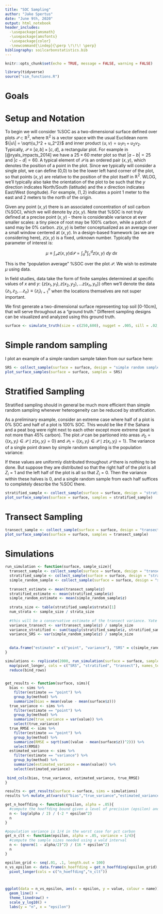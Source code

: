 ```yaml
---
title: "SOC Sampling"
author: "Jake Spertus"
date: "June 9th, 2020"
output: html_notebook
header_includes:
  -\usepackage{amsmath}
  -\usepackage{amsfonts}
  -\usepackage{color}
  -\newcommand{\indep}{\perp \!\!\! \perp}
bibliography: soilcarbonstatistics.bib
---
```

```r
knitr::opts_chunk$set(echo = TRUE, message = FALSE, warning = FALSE)
```

```r
library(tidyverse)
source("sim_functions.R")
```


# Goals



# Setup and Notation

To begin we will consider %SOC as a two-dimensional surface defined over plots $\mathcal{P} \subset \mathbb{R}^2$, where $\mathbb{R}^2$ is a vector space with the usual Euclidean norm $\|u\| = \sqrt{u_1^2 + u_2^2}$ and inner product $\langle u,v \rangle = u_1v_1 + u_2v_2$. Typically, $\mathcal{P} \equiv [a,b]\times[c,d]$, a rectangular plot. For example in [@ryals_impacts_2014] we have a $25 \times 60$ meter plot so that $|a-b| = 25$ and $|c-d| = 60$. A typical element of $\mathcal{P}$ is an ordered pair $(x,y)$, which denotes the position of a point in the plot. Since we typically will consider a single plot, we can define (0,0) to be the lower left hand corner of the plot, so that points $(x,y)$ are relative to the position of the plot itself in $\mathbb{R}^2$. WLOG, we'll typically also take the orientation of the plot to be such that the $y$ direction indicates North/South (latitude) and the $x$ direction indicates East/West (longitude). For example, $(1,2)$ indicates a point 1 meter to the east and 2 meters to the north of the origin. 

Given any point $(x,y)$ there is an associated concentration of soil carbon (%SOC), which we will denote by $z(x,y)$. Note that %SOC is not truly defined at a precise point $(x,y)$ - there is considerable variance at ever smaller scales: a tiny piece of root may be 100\% carbon, while a patch of sand may be 0\% carbon. $z(x,y)$ is better conceptualized as an average over a small window centered at $(x,y)$. In a design-based framework (as we are considering here), $z(x,y)$ is a fixed, unknown number. Typically the parameter of interest is:

$$\mu \equiv \int_\mathcal{P} z(x,y) d\mathcal{P}  = \int_a^b \int_c^d z(x,y)~ dy ~dx$$

This is the "population average" %SOC over the plot $\mathcal{P}$. We wish to estimate $\mu$ using data. 

In field studies, data take the form of finite samples determined at specific values of $x$ and $y$: $\{z(x_1,y_1), z(x_2, y_2), ... z(x_n, y_n) \}$ often we'll denote the data $\{z_1, z_2, ... z_n\} \equiv \{z_i\}_{i=1}^n$ when the locations themselves are not super important. 


We first generate a two-dimensional surface representing top soil [0-10cm], that will serve throughout as a "ground truth." Different sampling designs can be visualized and analyzed using this ground truth.

```r
surface <- simulate_truth(size = c(250,600), nugget = .005, sill = .02, range = 40, intercept = .005, y_trend = TRUE, max_mean = .1)
```


# Simple random sampling


I plot an example of a simple random sample taken from our surface here:

```r
SRS <- collect_sample(surface = surface, design = "simple random sample", n_samp = 30)
plot_surface_samples(surface = surface, samples = SRS)
```


# Stratified Sampling

Stratified sampling should in general be much more efficient than simple random sampling whenever heterogeneity can be reduced by stratification. 

As a preliminary example, consider an extreme case where half of a plot is 0\% SOC and half of a plot is 100\% SOC. This would be like if the Sahara and a peat bog were right next to each other except more extreme (peat is not more than 45\% carbon). The plot $\mathcal{P}$ can be partioned into areas $\mathcal{P}_0 = \{(x_i,y_i) \in \mathcal{P} \mid z(x_i,y_i) = 0\}$ and $\mathcal{P}_1 = \{(x_i,y_i) \in \mathcal{P} \mid z(x_i,y_i) = 1\}$. The variance of a single point drawn by simple random sampling is the population variance:
\begin{align*}
\mathbb{V}[Z_i] &= \int_{\mathcal{P}} (Z_i - \mathbb{E}[Z_i])^2 d\mathcal{P}\\
&= \int_{\mathcal{P}_0} (Z_i - 1/2)^2 d\mathcal{P}_0 + \int_{\mathcal{P}_1} (Z_i - 1/2)^2 d\mathcal{P}_1\\ 
&= \int_{\mathcal{P}_0} 1/4 ~ d\mathcal{P}_0 + \int_{\mathcal{P}_1} 1/4 ~ d\mathcal{P}_1\\
&= 1/8 + 1/8\\ 
&= 1/4
\end{align*}

If these values are uniformly distributed throughout $\mathcal{P}$ there is nothing to be done. But suppose they are distributed so that the right half of the plot is all $Z_i = 1$ and the left half of the plot is all so that $Z_i = 0$. Then the variance within these halves is 0, and a single random sample from each half suffices to completely describe the %SOC there. 

```r
stratified_sample <- collect_sample(surface = surface, design = "stratified random sample", n_samp = 30, n_strata = 10)
plot_surface_samples(surface = surface, samples = stratified_sample)
```

# Transect Sampling

```r
transect_sample <- collect_sample(surface = surface, design = "transect", n_samp = 30)
plot_surface_samples(surface = surface, samples = transect_sample)
```


# Simulations 

```r
run_simulation <- function(surface, sample_size){
  transect_sample <- collect_sample(surface = surface, design = "transect", n_samp = sample_size)
  stratified_sample <- collect_sample(surface = surface, design = "stratified random sample", n_samp = sample_size, n_strata = sample_size/3)
  simple_random_sample <- collect_sample(surface = surface, design = "simple random sample", n_samp = sample_size)
  
  transect_estimate <- mean(transect_sample$z)
  stratified_estimate <- mean(stratified_sample$z)
  simple_random_estimate <- mean(simple_random_sample$z)
  
  strata_size <- table(stratified_sample$strata)[1]
  num_strata <- sample_size / strata_size
  
  #this will be a conservative estimate of the transect variance. Yate's balanced differences may be sharper.
  variance_transect <- var(transect_sample$z) / sample_size
  variance_stratified <- sum(tapply(stratified_sample$z, stratified_sample$strata, var) / strata_size) / num_strata^2
  variance_SRS <- var(simple_random_sample$z) / sample_size
 
  
  data.frame("estimate" = c("point", "variance"), "SRS" = c(simple_random_estimate, variance_SRS), "stratified" = c(stratified_estimate, variance_stratified), "transect" = c(transect_estimate, variance_transect))
}

simulations <- replicate(2000, run_simulation(surface = surface, sample_size = 30), simplify = FALSE) %>%
  map(pivot_longer, cols = c("SRS", "stratified", "transect"), names_to = "method") %>%
  reduce(bind_rows)
  

get_results <- function(surface, sims){
  bias <- sims %>%
    filter(estimate == "point") %>%
    group_by(method) %>%
    summarize(bias = mean(value - mean(surface$z))) 
  true_variance <- sims %>%
    filter(estimate == "point") %>%
    group_by(method) %>%
    summarize(true_variance = var(value)) %>%
    select(true_variance)
  true_RMSE <- sims %>%
    filter(estimate == "point") %>%
    group_by(method) %>%
    summarize(RMSE = sqrt(sum((value - mean(surface$z))^2))) %>%
    select(RMSE)
  estimated_variance <- sims %>%
    filter(estimate == "variance") %>%
    group_by(method) %>%
    summarize(estimated_variance = mean(value)) %>%
    select(estimated_variance)
  
 bind_cols(bias, true_variance, estimated_variance, true_RMSE)
}

results <- get_results(surface = surface, sims = simulations)
results %>% mutate_at(vars(c("bias","true_variance","estimated_variance","RMSE")), function(x){round(x*100, 4)})
```





<!--
### Hoeffding Bound

We can use the *Hoeffding bound* to construct a finite sample confidence interval on the percent carbon estimated using simple random sampling. This bound is finite-sample valid and does not rely on any other assumptions other than the fact that percent carbon is in $[0,1]$. For samples $Z_1, Z_2, ... Z_n$ drawn from a bounded population, the probability that the sample mean is $\epsilon$ far from the population mean is:

$$P(|\bar{Z} - \mathbb{E}[Z_1]| \geq \epsilon) \leq 2\exp\{-2 n \epsilon^2\} $$

If we would like a 95% confidence interval on the sample mean, then we can set the LHS equal to .05 and rearrange:

\begin{align}
.05 &\leq 2 \exp\{- 2 n \epsilon^2\}\\ 
\log(.025) &\leq -2 n \epsilon^2\\
\frac{\log(.025)}{-2\epsilon^2} &\leq n
\end{align}

Thus for a 95\% confidence interval with width $\epsilon$ we would need $\frac{\log(.025)}{-2\epsilon^2}$ samples. This is a lot. Below we plot $n$ as a function of $\epsilon$, the desired precision, on the $\log_{10}$ scale.

-->

```r
get_n_hoeffding <- function(epsilon, alpha = .05){
  #compute the hoeffding bound given a level of precision (epsilon) and a level of desired confidence (alpha)
  n <- log(alpha / 2) / (-2 * epsilon^2) 
  n
}
```




<!--
### Central Limit Theorem Bound

On the other hand, we could consider the *central limit theorem* and an upper bound on the population variance. Since $Z_i \in [0,1]$, we have that $\sigma^2 \leq 1/4$. The central limit theorem gives an asymptotic distribution of the variation of the sample mean from the population mean:

$$\mathbb{P}(|\bar{Z} - \mu| > \epsilon) = 2 \bigg (1 - \Phi \big (\frac{\epsilon}{\sigma / \sqrt{n}} \big ) \bigg ) \leq 2 \big (1-\Phi ( 4\epsilon \sqrt{n}) \big )$$
Therefore if we wish to bound deviations from the mean by $\epsilon$ to occur with probability less than $\alpha$ we can collect $n$ so that:

\begin{align}
2(1 - \Phi(4 \epsilon \sqrt{n})) &\leq \alpha\\
&\implies \\
\Phi(4 \epsilon \sqrt{n}) \geq 1 - \alpha/2\\
&\implies\\
n \geq \frac{\Phi^{-1}(1-\alpha/2)^2}{16 \epsilon^2}
\end{align}

-->

```r
#population variance is 1/4 in the worst case for pct carbon
get_n_clt <- function(epsilon, alpha = .05, variance = 1/4){
  #compute the sample sizes needed using a wald interval
  n <- (qnorm(1 - alpha/2)^2) / (16 * epsilon^2)
  n
}
```


```r
epsilon_grid <- seq(.01, .1, length.out = 100)
n_vs_epsilon <- data.frame(n_hoeffding = get_n_hoeffding(epsilon_grid), n_clt = get_n_clt(epsilon_grid), epsilon = epsilon_grid) %>%
  pivot_longer(cols = c("n_hoeffding","n_clt"))



ggplot(data = n_vs_epsilon, aes(x = epsilon, y = value, colour = name)) +
  geom_line() +
  theme_linedraw() +
  scale_y_log10() +
  labs(y = "n", x = "epsilon")
```


